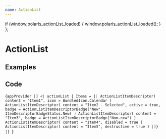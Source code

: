 ```yaml
---
name: ActionList
---
```



  if (window.polaris_actionList_loaded) {
    window.polaris_actionList_loaded();
  }
};

# ActionList

## Examples

<div ref={load()} id="fable-polaris-actionList" className="fable-polaris-actionList"></div>

## Code

<SyntaxHighlighter language='fsharp' style={tomorrowNight}>{`appProvider [] <|
        actionList
            { Items = [|
                ActionListItemDescriptor( content = "Item1", icon = BundledIcon.Calendar )
                ActionListItemDescriptor( content = "Item2 - Selected", active = true, badge = ActionListItemDescriptorBadge("New", ItemDescriptorBadgeStatus.New) )
                ActionListItemDescriptor( content = "Item3", badge = ActionListItemDescriptorBadge("Non-new") )
                ActionListItemDescriptor( content = "Item4", disabled = true )
                ActionListItemDescriptor( content = "Item5", destructive = true )
            |]}
            []
`}</SyntaxHighlighter>